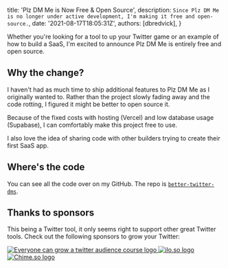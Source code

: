 
  title: 'Plz DM Me is Now Free & Open Source',
  description: `Since Plz DM Me is no longer under active development, I'm making it free and open-source.`,
  date: '2021-08-17T18:05:31Z',
  authors: [dbredvick],
}

Whether you're looking for a tool to up your Twitter game or an example of how to build a SaaS, I'm excited to announce Plz DM Me is entirely free and open source.

<!--more-->

## Why the change?

I haven't had as much time to ship additional features to Plz DM Me as I originally wanted to. Rather than the project slowly fading away and the code rotting, I figured it might be better to open source it.

Because of the fixed costs with hosting (Vercel) and low database usage (Supabase), I can comfortably make this project free to use.

I also love the idea of sharing code with other builders trying to create their first SaaS app.

## Where's the code

You can see all the code over on my GitHub. The repo is [`better-twitter-dms`](https://github.com/dbredvick/better-twitter-dms).

## Thanks to sponsors

This being a Twitter tool, it only seems right to support other great Twitter tools. Check out the following sponsors to grow your Twitter:

<a target="_blank" href="https://gumroad.com/a/81433715/PBkrO">
  <img
    src="https://blog.plzdm.me/everyone-twitter-course.png"
    alt="Everyone can grow a twitter audience course logo"
  />
</a>

<a target="_blank" href="https://ilo.so">
  <img src="https://blog.plzdm.me/ilo-so.png" alt="ilo.so logo" />
</a>
<a target="_blank" href="https://chime.so">
  <img src="https://blog.plzdm.me/chime-so.png" alt="Chime.so logo" />
</a>
